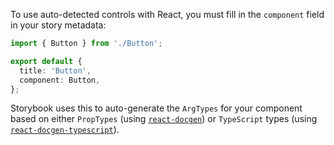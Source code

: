 To use auto-detected controls with React, you must fill in the `component` field in your story metadata:

```ts
import { Button } from './Button';

export default {
  title: 'Button',
  component: Button,
};
```


Storybook uses this to auto-generate the `ArgTypes` for your component based on either `PropTypes` (using [`react-docgen`](https://github.com/reactjs/react-docgen)) or `TypeScript` types (using [`react-docgen-typescript`](https://github.com/styleguidist/react-docgen-typescript)).
